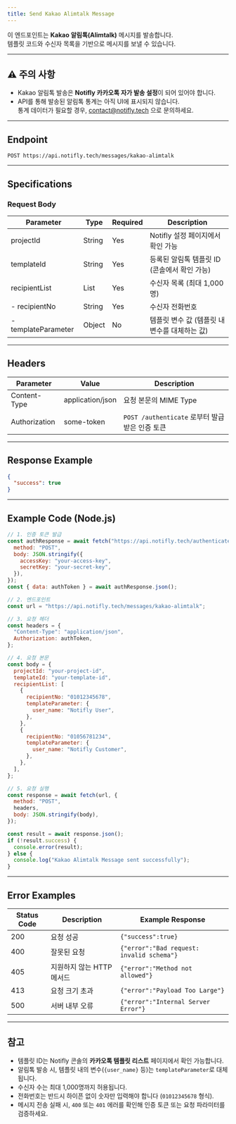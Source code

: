 ```yaml
---
title: Send Kakao Alimtalk Message
---
```


이 엔드포인트는 **Kakao 알림톡(Alimtalk)** 메시지를 발송합니다.  
템플릿 코드와 수신자 목록을 기반으로 메시지를 보낼 수 있습니다.

---

## ⚠️ 주의 사항

- Kakao 알림톡 발송은 **Notifly 카카오톡 자가 발송 설정**이 되어 있어야 합니다.  
- API를 통해 발송된 알림톡 통계는 아직 UI에 표시되지 않습니다.  
  통계 데이터가 필요할 경우, contact@notifly.tech 으로 문의하세요.

---

## Endpoint

`POST https://api.notifly.tech/messages/kakao-alimtalk`

---

## Specifications

### Request Body

| Parameter | Type | Required | Description |
|------------|------|-----------|--------------|
| projectId | String | Yes | Notifly 설정 페이지에서 확인 가능 |
| templateId | String | Yes | 등록된 알림톡 템플릿 ID (콘솔에서 확인 가능) |
| recipientList | List | Yes | 수신자 목록 (최대 1,000명) |
| - recipientNo | String | Yes | 수신자 전화번호 |
| - templateParameter | Object | No | 템플릿 변수 값 (템플릿 내 변수를 대체하는 값) |

---

## Headers

| Parameter | Value | Description |
|------------|--------|--------------|
| Content-Type | application/json | 요청 본문의 MIME Type |
| Authorization | some-token | `POST /authenticate` 로부터 발급받은 인증 토큰 |

---

## Response Example

```json
{
  "success": true
}
```

---

## Example Code (Node.js)

```js
// 1. 인증 토큰 발급
const authResponse = await fetch("https://api.notifly.tech/authenticate", {
  method: "POST",
  body: JSON.stringify({
    accessKey: "your-access-key",
    secretKey: "your-secret-key",
  }),
});
const { data: authToken } = await authResponse.json();

// 2. 엔드포인트
const url = "https://api.notifly.tech/messages/kakao-alimtalk";

// 3. 요청 헤더
const headers = {
  "Content-Type": "application/json",
  Authorization: authToken,
};

// 4. 요청 본문
const body = {
  projectId: "your-project-id",
  templateId: "your-template-id",
  recipientList: [
    {
      recipientNo: "01012345678",
      templateParameter: {
        user_name: "Notifly User",
      },
    },
    {
      recipientNo: "01056781234",
      templateParameter: {
        user_name: "Notifly Customer",
      },
    },
  ],
};

// 5. 요청 실행
const response = await fetch(url, {
  method: "POST",
  headers,
  body: JSON.stringify(body),
});

const result = await response.json();
if (!result.success) {
  console.error(result);
} else {
  console.log("Kakao Alimtalk Message sent successfully");
}
```

---

## Error Examples

| Status Code | Description | Example Response |
|--------------|--------------|------------------|
| 200 | 요청 성공 | `{"success":true}` |
| 400 | 잘못된 요청 | `{"error":"Bad request: invalid schema"}` |
| 405 | 지원하지 않는 HTTP 메서드 | `{"error":"Method not allowed"}` |
| 413 | 요청 크기 초과 | `{"error":"Payload Too Large"}` |
| 500 | 서버 내부 오류 | `{"error":"Internal Server Error"}` |

---

## 참고

- 템플릿 ID는 Notifly 콘솔의 **카카오톡 템플릿 리스트** 페이지에서 확인 가능합니다.  
- 알림톡 발송 시, 템플릿 내의 변수(`{user_name}` 등)는 `templateParameter`로 대체됩니다.  
- 수신자 수는 최대 1,000명까지 허용됩니다.  
- 전화번호는 반드시 하이픈 없이 숫자만 입력해야 합니다 (`01012345678` 형식).  
- 메시지 전송 실패 시, `400` 또는 `401` 에러를 확인해 인증 토큰 또는 요청 파라미터를 검증하세요.
